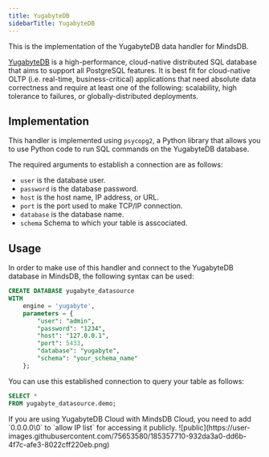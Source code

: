 ```yaml
---
title: YugabyteDB
sidebarTitle: YugabyteDB
---
```


This is the implementation of the YugabyteDB data handler for MindsDB.

[YugabyteDB](https://www.yugabyte.com/) is a high-performance, cloud-native distributed SQL database that aims to support all PostgreSQL features. It is best fit for cloud-native OLTP (i.e. real-time, business-critical) applications that need absolute data correctness and require at least one of the following: scalability, high tolerance to failures, or globally-distributed deployments.

## Implementation

This handler is implemented using `psycopg2`, a Python library that allows you to use Python code to run SQL commands on the YugabyteDB database.

The required arguments to establish a connection are as follows:

- `user` is the database user.
- `password` is the database password.
- `host` is the host name, IP address, or URL.
- `port` is the port used to make TCP/IP connection.
- `database` is the database name.
- `schema` Schema to which your table is asscociated.

## Usage

In order to make use of this handler and connect to the YugabyteDB database in MindsDB, the following syntax can be used:

```sql
CREATE DATABASE yugabyte_datasource
WITH
    engine = 'yugabyte',
    parameters = {
        "user": "admin",
        "password": "1234",
        "host": "127.0.0.1",
        "port": 5433,
        "database": "yugabyte",
        "schema": "your_schema_name"
    };
```

You can use this established connection to query your table as follows:

```sql
SELECT *
FROM yugabyte_datasource.demo;
```

<Note>
  If you are using YugabyteDB Cloud with MindsDB Cloud, you need to add
  `0.0.0.0\0` to `allow IP list` for accessing it publicly.
  ![public](https://user-images.githubusercontent.com/75653580/185357710-932da3a0-dd6b-4f7c-afe3-8022cff220eb.png)
</Note>
